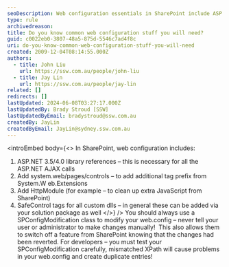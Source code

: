 ```yaml
---
seoDescription: Web configuration essentials in SharePoint include ASP.NET library references, system.web/pages/controls additions, HTTP modules, and safe control tags for custom DLLs.
type: rule
archivedreason:
title: Do you know common web configuration stuff you will need?
guid: c0022eb0-3807-48a5-875d-5546c7ad4f8c
uri: do-you-know-common-web-configuration-stuff-you-will-need
created: 2009-12-04T08:14:55.000Z
authors:
  - title: John Liu
    url: https://ssw.com.au/people/john-liu
  - title: Jay Lin
    url: https://ssw.com.au/people/jay-lin
related: []
redirects: []
lastUpdated: 2024-06-08T03:27:17.000Z
lastUpdatedBy: Brady Stroud [SSW]
lastUpdatedByEmail: bradystroud@ssw.com.au
createdBy: JayLin
createdByEmail: JayLin@sydney.ssw.com.au
---
```


<introEmbed
  body={<>
In SharePoint, web configuration includes:

1. ASP.NET 3.5/4.0 library references – this is necessary for all the ASP.NET AJAX calls
2. Add system.web/pages/controls – to add additional tag prefix from System.W eb.Extensions
3. Add HttpModule (for example – to clean up extra JavaScript from SharePoint)
4. SafeControl tags for all custom dlls – in general these can be added via your solution package as well
  </>}
/>
You should always use a SPConfigModification class to modify your web.config – never tell your user or administrator to make changes manually!  This also allows them to switch off a feature from SharePoint knowing that the changes had been reverted.
For developers – you must test your SPConfigModification carefully, mismatched XPath will cause problems in your web.config and create duplicate entries!

